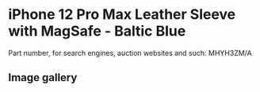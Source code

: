 # iPhone 12 Pro Max Leather Sleeve with MagSafe - Baltic Blue

Part number, for search engines, auction websites and such: MHYH3ZM/A

## Image gallery

<div style={{ width: "768px" }}>
  <GalleryComponent
    images={[
      {
        original: "/everysource/MHYH3",
        thumbnail: "/everypreview/MHYH3",
      },
      {
        original: "/everysource/MHYH3_AV1",
        thumbnail: "/everypreview/MHYH3_AV1",
      }
    ]}
  />
</div>